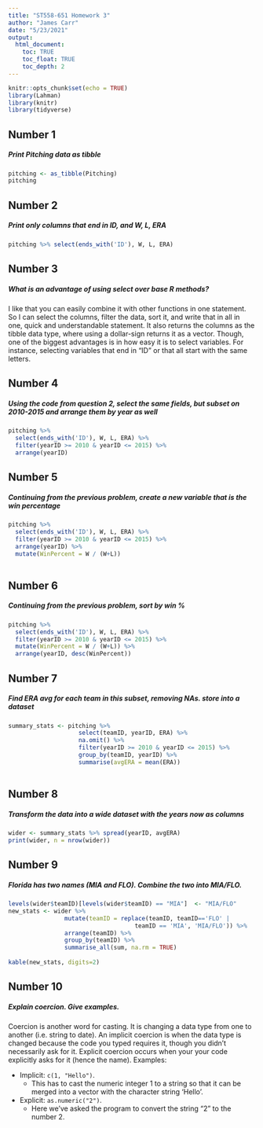 ```yaml
---
title: "ST558-651 Homework 3"
author: "James Carr"
date: "5/23/2021"
output: 
  html_document:
    toc: TRUE
    toc_float: TRUE
    toc_depth: 2
---
```


```r
knitr::opts_chunk$set(echo = TRUE)
library(Lahman)
library(knitr)
library(tidyverse)
```


## Number 1
##### Print Pitching data as tibble
```r
pitching <- as_tibble(Pitching)
pitching
```

## Number 2
##### Print only columns that end in ID, and W, L, ERA 
```r
pitching %>% select(ends_with('ID'), W, L, ERA)
```

## Number 3
##### What is an advantage of using select over base R methods?
I like that you can easily combine it with other functions in one statement. So I can select the columns, filter the data, sort it, and write that in all in one, quick and understandable statement. It also returns the columns as the tibble data type, where using a dollar-sign returns it as a vector. Though, one of the biggest advantages is in how easy it is to select variables. For instance, selecting variables that end in "ID" or that all start with the same letters. 

## Number 4
##### Using the code from question 2, select the same fields, but subset on 2010-2015 and arrange them by year as well
```r
pitching %>% 
  select(ends_with('ID'), W, L, ERA) %>%
  filter(yearID >= 2010 & yearID <= 2015) %>%
  arrange(yearID)
```

## Number 5
##### Continuing from the previous problem, create a new variable that is the win percentage
```r
pitching %>% 
  select(ends_with('ID'), W, L, ERA) %>%
  filter(yearID >= 2010 & yearID <= 2015) %>%
  arrange(yearID) %>%
  mutate(WinPercent = W / (W+L))
  
```

## Number 6
##### Continuing from the previous problem, sort by win %
```r
pitching %>% 
  select(ends_with('ID'), W, L, ERA) %>%
  filter(yearID >= 2010 & yearID <= 2015) %>%
  mutate(WinPercent = W / (W+L)) %>%
  arrange(yearID, desc(WinPercent))
```

## Number 7
##### Find ERA avg for each team in this subset, removing NAs. store into a dataset 
```r
summary_stats <- pitching %>%
                    select(teamID, yearID, ERA) %>%
                    na.omit() %>%
                    filter(yearID >= 2010 & yearID <= 2015) %>%
                    group_by(teamID, yearID) %>%
                    summarise(avgERA = mean(ERA))
           
```

## Number 8
##### Transform the data into a wide dataset with the years now as columns
```r
wider <- summary_stats %>% spread(yearID, avgERA)
print(wider, n = nrow(wider))
```

## Number 9
##### Florida has two names (MIA and FLO). Combine the two into MIA/FLO.
```r
levels(wider$teamID)[levels(wider$teamID) == "MIA"]  <- "MIA/FLO"
new_stats <- wider %>% 
                mutate(teamID = replace(teamID, teamID=='FLO' |
                                    teamID == 'MIA', 'MIA/FLO')) %>%
                arrange(teamID) %>%
                group_by(teamID) %>%
                summarise_all(sum, na.rm = TRUE)
                
kable(new_stats, digits=2)             
```

## Number 10
##### Explain coercion. Give examples.
Coercion is another word for casting. It is changing a data type from one to another (i.e. string to date). An implicit coercion is when the data type is changed because the code you typed requires it, though you didn't necessarily ask for it. Explicit coercion occurs when your your code explicitly asks for it (hence the name). Examples:  
  
*  Implicit: `c(1, "Hello")`.  
    * This has to cast the numeric integer 1 to a string so that it can be merged into a vector with the character string 'Hello'.  
* Explicit: `as.numeric("2")`. 
    * Here we've asked the program to convert the string "2" to the number 2.  
